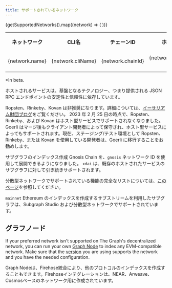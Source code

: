 ```yaml
---
title: サポートされているネットワーク
---
```



<Table>
  <tr>
    <th>ネットワーク</th>
    <th>CLI名</th>
    <th align="center">チェーンID</th>
    <th align="center">ホステッド サービス</th>
    <th align="center">Subgraph Studio</th>
    <th align="center">分散型ネットワーク</th>
    <th align="center">サブストリームのサポート</th>
  </tr>
  {getSupportedNetworks().map((network) => (
    <tr key={network.cliName}>
      <td>{network.name}</td>
      <td>
        <CodeInline>{network.cliName}</CodeInline>
      </td>
      <td align="center">{network.chainId}</td>
      <td align="center">{network.supportedOnHosted ? '✓' : null}</td>
      <td align="center">{network.supportedOnStudio ? '✓' : null}</td>
      <td align="center">{network.supportedOnNetwork ? `✓${network.isBeta ? '*' : ''}` : null}</td>
      <td align="center">{network.substreams ? '✓' : null}</td>
    </tr>
  ))}
</Table>

\*In beta.

ホストされるサービスは、基盤となるテクノロジー、つまり提供される JSON RPC エンドポイントの安定性と信頼性に依存しています。

Ropsten、Rinkeby、Kovan は非推奨になります。詳細については、[イーサリアム財団ブログ](https://blog.ethereum.org/2022/06/21/testnet-deprecation)をご覧ください。 2023 年 2 月 25 日の時点で、Ropsten、Rinkeby、および Kovan はホスト型サービスでサポートされなくなりました。 Goerli はマージ後もクライアント開発者によって保守され、ホスト型サービスによってもサポートされます。現在、ステージング/テスト環境として Ropsten、Rinkeby、または Kovan を使用している開発者は、Goerli に移行することをお勧めします。

サブグラフのインデックス作成 Gnosis Chain を、`gnosis` ネットワーク ID を使用して展開できるようになりました。 `xdai` は、既存のホストされたサービスのサブグラフに対して引き続きサポートされます。

分散型ネットワークでサポートされている機能の完全なリストについては、[このページ](https://github.com/graphprotocol/indexer/blob/main/docs/feature-support-matrix.md)を参照してください。

`mainnet` Ethereum のインデックスを作成するサブストリームを利用したサブグラフは、Subgraph Studio および分散型ネットワークでサポートされています。

## グラフノード

If your preferred network isn't supported on The Graph's decentralized network, you can run your own [Graph Node](https://github.com/graphprotocol/graph-node) to index any EVM-compatible network. Make sure that the [version](https://github.com/graphprotocol/graph-node/releases) you are using supports the network and you have the needed configuration.

Graph Nodeは、Firehose統合により、他のプロトコルのインデックスを作成することもできます。Firehoseインテグレーションは、NEAR、Arweave、Cosmosベースのネットワーク用に作成されています。
